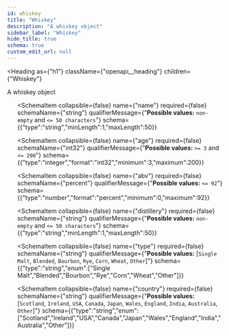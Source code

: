 ```yaml
---
id: whiskey
title: "Whiskey"
description: "A whiskey object"
sidebar_label: "Whiskey"
hide_title: true
schema: true
custom_edit_url: null
---
```



<Heading
  as={"h1"}
  className={"openapi__heading"}
  children={"Whiskey"}
>
</Heading>



A whiskey object

<ul>
  <SchemaItem
    collapsible={false}
    name={"id"}
    required={false}
    schemaName={"string"}
    qualifierMessage={undefined}
    schema={{"type":"string"}}
  >
    
  </SchemaItem><SchemaItem
    collapsible={false}
    name={"name"}
    required={false}
    schemaName={"string"}
    qualifierMessage={"**Possible values:** `non-empty` and `<= 50 characters`"}
    schema={{"type":"string","minLength":1,"maxLength":50}}
  >
    
  </SchemaItem><SchemaItem
    collapsible={false}
    name={"age"}
    required={false}
    schemaName={"int32"}
    qualifierMessage={"**Possible values:** `>= 3` and `<= 200`"}
    schema={{"type":"integer","format":"int32","minimum":3,"maximum":200}}
  >
    
  </SchemaItem><SchemaItem
    collapsible={false}
    name={"abv"}
    required={false}
    schemaName={"percent"}
    qualifierMessage={"**Possible values:** `<= 92`"}
    schema={{"type":"number","format":"percent","minimum":0,"maximum":92}}
  >
    
  </SchemaItem><SchemaItem
    collapsible={false}
    name={"distillery"}
    required={false}
    schemaName={"string"}
    qualifierMessage={"**Possible values:** `non-empty` and `<= 50 characters`"}
    schema={{"type":"string","minLength":1,"maxLength":50}}
  >
    
  </SchemaItem><SchemaItem
    collapsible={false}
    name={"type"}
    required={false}
    schemaName={"string"}
    qualifierMessage={"**Possible values:** [`Single Malt`, `Blended`, `Bourbon`, `Rye`, `Corn`, `Wheat`, `Other`]"}
    schema={{"type":"string","enum":["Single Malt","Blended","Bourbon","Rye","Corn","Wheat","Other"]}}
  >
    
  </SchemaItem><SchemaItem
    collapsible={false}
    name={"country"}
    required={false}
    schemaName={"string"}
    qualifierMessage={"**Possible values:** [`Scotland`, `Ireland`, `USA`, `Canada`, `Japan`, `Wales`, `England`, `India`, `Australia`, `Other`]"}
    schema={{"type":"string","enum":["Scotland","Ireland","USA","Canada","Japan","Wales","England","India","Australia","Other"]}}
  >
    
  </SchemaItem>
</ul>
            